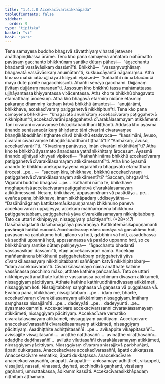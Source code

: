 ```yaml
---
title: "1.4.3.8 Accekacīvarasikkhāpada"
tableOfContents: false
sidebar:
  order: 9
type: "tipitaka"
basket: "vi"
book: "para"
---
```



<DynamicBreadcrumb />

<Division number="646" book="para">

<Paragraph number="2385" book="para">
Tena samayena buddho bhagavā sāvatthiyaṃ viharati jetavane anāthapiṇḍikassa ārāme. Tena kho pana samayena aññataro mahāmatto pavāsaṃ gacchanto bhikkhūnaṃ santike dūtaṃ pāhesi—  “āgacchantu bhadantā vassāvāsikaṃ dassāmī”ti. Bhikkhū—  “vassaṃvuṭṭhānaṃ bhagavatā vassāvāsikaṃ anuññātan”ti, kukkuccāyantā nāgamaṃsu. Atha kho so mahāmatto ujjhāyati khiyyati vipāceti—  “kathañhi nāma bhadantā mayā dūte pahite nāgacchissanti. Ahañhi senāya gacchāmi. Dujjānaṃ jīvitaṃ dujjānaṃ maraṇan”ti.
</Paragraph>

<Paragraph number="2386" book="para">
Assosuṃ kho bhikkhū tassa mahāmattassa ujjhāyantassa khiyyantassa vipācentassa. Atha kho te bhikkhū bhagavato etamatthaṃ ārocesuṃ. Atha kho bhagavā etasmiṃ nidāne etasmiṃ pakaraṇe dhammiṃ kathaṃ katvā bhikkhū āmantesi—  “anujānāmi, bhikkhave, accekacīvaraṃ paṭiggahetvā nikkhipitun”ti.
</Paragraph>

</Division>
<Division number="647" book="para">

<Paragraph number="2387" book="para">
Tena kho pana samayena bhikkhū—  “bhagavatā anuññātaṃ accekacīvaraṃ paṭiggahetvā nikkhipitun”ti, accekacīvarāni paṭiggahetvā cīvarakālasamayaṃ atikkāmenti. Tāni cīvarāni cīvaravaṃse bhaṇḍikābaddhāni tiṭṭhanti. Addasa kho āyasmā ānando senāsanacārikaṃ āhiṇḍanto tāni cīvarāni cīvaravaṃse bhaṇḍikābaddhāni tiṭṭhante disvā bhikkhū etadavoca—  “kassimāni, āvuso, cīvarāni cīvaravaṃse bhaṇḍikābaddhāni tiṭṭhantī”ti? “Amhākaṃ, āvuso, accekacīvarānī”ti. “Kīvaciraṃ panāvuso, imāni cīvarāni nikkhittānī”ti? Atha kho te bhikkhū āyasmato ānandassa yathānikkhittaṃ ārocesuṃ. Āyasmā ānando ujjhāyati khiyyati vipāceti—  “kathañhi nāma bhikkhū accekacīvaraṃ paṭiggahetvā cīvarakālasamayaṃ atikkāmessantī”ti.
</Paragraph>

<Paragraph number="2388" book="para">
Atha kho āyasmā ānando te bhikkhū anekapariyāyena vigarahitvā bhagavato etamatthaṃ ārocesi …pe… —  “saccaṃ kira, bhikkhave, bhikkhū accekacīvaraṃ paṭiggahetvā cīvarakālasamayaṃ atikkāmentī”ti? “Saccaṃ, bhagavā”ti. Vigarahi buddho bhagavā …pe…  kathañhi nāma te, bhikkhave, moghapurisā accekacīvaraṃ paṭiggahetvā cīvarakālasamayaṃ atikkāmessanti. Netaṃ, bhikkhave, appasannānaṃ vā pasādāya …pe…  evañca pana, bhikkhave, imaṃ sikkhāpadaṃ uddiseyyātha—
</Paragraph>

</Division>
<Division number="648" book="para">

<Paragraph number="2389" book="para">
<Emphasis>“Dasāhānāgataṃ kattikatemāsikapuṇṇamaṃ bhikkhuno paneva accekacīvaraṃ uppajjeyya, accekaṃ maññamānena bhikkhunā paṭiggahetabbaṃ, paṭiggahetvā yāva cīvarakālasamayaṃ nikkhipitabbaṃ. Tato ce uttari nikkhipeyya, nissaggiyaṃ pācittiyan”</Emphasis>ti. (*28*:<Emphasis>47</Emphasis>)
</Paragraph>

</Division>
<Division number="649" book="para">

<Paragraph number="2390" book="para">
<Emphasis>Dasāhānāgatan</Emphasis>ti dasāhānāgatāya pavāraṇāya.
</Paragraph>

<Paragraph number="2391" book="para">
<Emphasis>Kattikatemāsikapuṇṇaman</Emphasis>ti pavāraṇā kattikā vuccati.
</Paragraph>

<Paragraph number="2392" book="para">
<Emphasis>Accekacīvaraṃ</Emphasis> nāma senāya vā gantukāmo hoti, pavāsaṃ vā gantukāmo hoti, gilāno vā hoti, gabbhinī vā hoti, assaddhassa vā saddhā uppannā hoti, appasannassa vā pasādo uppanno hoti, so ce bhikkhūnaṃ santike dūtaṃ pahiṇeyya—  “āgacchantu bhadantā vassāvāsikaṃ dassāmī”ti, etaṃ accekacīvaraṃ nāma.
</Paragraph>

<Paragraph number="2393" book="para">
<Emphasis>Accekaṃ maññamānena bhikkhunā paṭiggahetabbaṃ paṭiggahetvā yāva cīvarakālasamayaṃ nikkhipitabban</Emphasis>ti saññāṇaṃ katvā nikkhipitabbaṃ—  “idaṃ accekacīvaran”ti.
</Paragraph>

<Paragraph number="2394" book="para">
<Emphasis>Cīvarakālasamayo</Emphasis> nāma anatthate kathine vassānassa pacchimo māso, atthate kathine pañcamāsā.
</Paragraph>

<Paragraph number="2395" book="para">
<Emphasis>Tato ce uttari nikkhipeyyā</Emphasis>ti anatthate kathine vassānassa pacchimaṃ divasaṃ atikkāmeti, nissaggiyaṃ pācittiyaṃ. Atthate kathine kathinuddhāradivasaṃ atikkāmeti, nissaggiyaṃ hoti. Nissajjitabbaṃ saṃghassa vā gaṇassa vā puggalassa vā. Evañca pana, bhikkhave, nissajjitabbaṃ …pe…  idaṃ me, bhante, accekacīvaraṃ cīvarakālasamayaṃ atikkāmitaṃ nissaggiyaṃ. Imāhaṃ saṃghassa nissajjāmīti …pe…  dadeyyāti …pe…  dadeyyunti …pe…  āyasmato dammīti.
</Paragraph>

</Division>
<Division number="650" book="para">

<Paragraph number="2396" book="para">
Accekacīvare accekacīvarasaññī cīvarakālasamayaṃ atikkāmeti, nissaggiyaṃ pācittiyaṃ. Accekacīvare vematiko cīvarakālasamayaṃ atikkāmeti, nissaggiyaṃ pācittiyaṃ. Accekacīvare anaccekacīvarasaññī cīvarakālasamayaṃ atikkāmeti, nissaggiyaṃ pācittiyaṃ. Anadhiṭṭhite adhiṭṭhitasaññī …pe…  avikappite vikappitasaññī…  avissajjite vissajjitasaññī…  anaṭṭhe naṭṭhasaññī…  avinaṭṭhe vinaṭṭhasaññī…  adaḍḍhe daḍḍhasaññī…  avilutte viluttasaññī cīvarakālasamayaṃ atikkāmeti, nissaggiyaṃ pācittiyaṃ.
</Paragraph>

<Paragraph number="2397" book="para">
Nissaggiyaṃ cīvaraṃ anissajjitvā paribhuñjati, āpatti dukkaṭassa. Anaccekacīvare accekacīvarasaññī, āpatti dukkaṭassa. Anaccekacīvare vematiko, āpatti dukkaṭassa. Anaccekacīvare anaccekacīvarasaññī, anāpatti.
</Paragraph>

</Division>
<Division number="651" book="para">

<Paragraph number="2398" book="para">
Anāpatti—  antosamaye adhiṭṭheti, vikappeti, vissajjeti, nassati, vinassati, ḍayhati, acchinditvā gaṇhanti, vissāsaṃ gaṇhanti, ummattakassa, ādikammikassāti.

</Paragraph>
</Division>

<Paragraph number="2399" type="center" book="para">
Accekacīvarasikkhāpadaṃ niṭṭhitaṃ aṭṭhamaṃ.
</Paragraph>